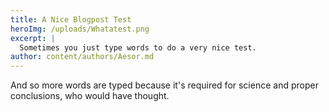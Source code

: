 ```yaml
---
title: A Nice Blogpost Test
heroImg: /uploads/Whatatest.png
excerpt: |
  Sometimes you just type words to do a very nice test.
author: content/authors/Aesor.md
---
```


And so more words are typed because it's required for science and proper conclusions, who would have thought.

<Youtube embedSrc="https://www.youtube.com/embed/5jKZ9KGtee0" />
